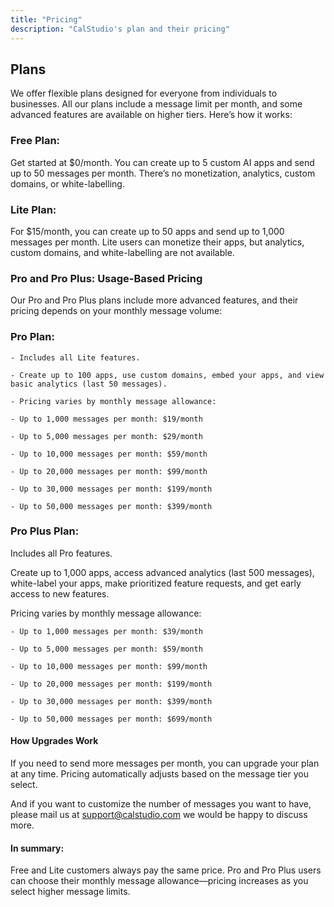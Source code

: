 ```yaml
---
title: "Pricing"
description: "CalStudio's plan and their pricing"
---
```


## Plans

We offer flexible plans designed for everyone from individuals to businesses. All our plans include a message limit per month, and some advanced features are available on higher tiers. Here’s how it works:

### Free Plan:

Get started at $0/month. You can create up to 5 custom AI apps and send up to 50 messages per month. There’s no monetization, analytics, custom domains, or white-labelling.

### Lite Plan:

For $15/month, you can create up to 50 apps and send up to 1,000 messages per month. Lite users can monetize their apps, but analytics, custom domains, and white-labelling are not available.

### Pro and Pro Plus: Usage-Based Pricing

Our Pro and Pro Plus plans include more advanced features, and their pricing depends on your monthly message volume:

### Pro Plan:

    - Includes all Lite features.

    - Create up to 100 apps, use custom domains, embed your apps, and view basic analytics (last 50 messages).

    - Pricing varies by monthly message allowance:

    - Up to 1,000 messages per month: $19/month

    - Up to 5,000 messages per month: $29/month

    - Up to 10,000 messages per month: $59/month

    - Up to 20,000 messages per month: $99/month

    - Up to 30,000 messages per month: $199/month

    - Up to 50,000 messages per month: $399/month

### Pro Plus Plan:

Includes all Pro features.

Create up to 1,000 apps, access advanced analytics (last 500 messages), white-label your apps, make prioritized feature requests, and get early access to new features.

Pricing varies by monthly message allowance:

    - Up to 1,000 messages per month: $39/month

    - Up to 5,000 messages per month: $59/month

    - Up to 10,000 messages per month: $99/month

    - Up to 20,000 messages per month: $199/month

    - Up to 30,000 messages per month: $399/month

    - Up to 50,000 messages per month: $699/month

#### How Upgrades Work

If you need to send more messages per month, you can upgrade your plan at any time. Pricing automatically adjusts based on the message tier you select.

And if you want to customize the number of messages you want to have, please mail us at support@calstudio.com we would be happy to discuss more.

#### In summary:

Free and Lite customers always pay the same price. Pro and Pro Plus users can choose their monthly message allowance—pricing increases as you select higher message limits.
